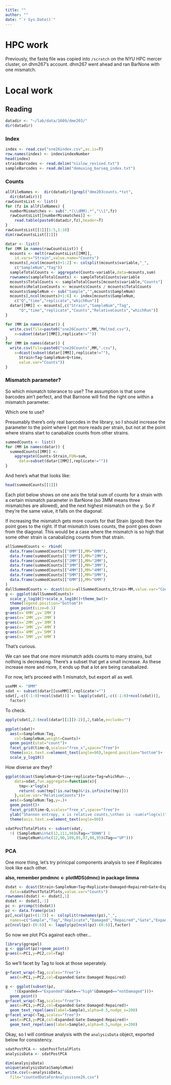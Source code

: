 ```yaml
---
title: ""
author: ""
date: "`r Sys.Date()`"
---
```


# HPC work

Previously, the fastq file was copied into `/scratch` on 
the NYU HPC mercer cluster, on dhm267's account. dhm267 went ahead
and ran BarNone with one mismatch.

# Local work

## Reading

```r
datadir <- "~/lab/data/1609/dme203/"
dir(datadir)
```

### Index

```r
index <- read.csv("sne26index.csv",as.is=T)
row.names(index) <- index$indexNumber
head(index)
strainBarcodes <- read.delim("nislow_revised.txt")
sampleBarcodes <- read.delim("demuxing_barseq_index.txt")
```

### Counts

```r
allFileNames <-  dir(datadir)[grepl("dme203counts.*txt",
  dir(datadir))]
rawCountsList <- list()
for (fz in allFileNames) {
  numberMismatches <- sub(".*(\\dMM).*","\\1",fz)
  rawCountsList[[numberMismatches]] <-
    read.table(paste0(datadir,fz),header=T)
}
rawCountsList[[1]][1:5,1:10]
dim(rawCountsList[[1]])
```

```r
datar <- list()
for (MM in names(rawCountsList)) {
  mcounts <- melt(rawCountsList[[MM]],
    id.vars="Strain",value.name="Counts")
  mcounts[,ncol(mcounts)+1:2] <- colsplit(mcounts$variable,"_",
    c("SampleNum","Tag"))
  sampleTotalCounts <- aggregate(Counts~variable,data=mcounts,sum)
  rownames(sampleTotalCounts) <- sampleTotalCounts$variable
  mcounts$TotalCounts <- sampleTotalCounts[mcounts$variable,"Counts"]
  mcounts$RelativeCounts <- mcounts$Counts / mcounts$TotalCounts
  mcounts$SampleNum <- sub("Sample","",mcounts$SampleNum)
  mcounts[,ncol(mcounts)+1:6] <- index[mcounts$SampleNum,
    c("Q","time","replicate","whichRun")]
  datar[[MM]] <- mcounts[,c("Strain","SampleNum","Tag",
      "Q","time","replicate","Counts","RelativeCounts","whichRun")]
}
```

```r
for (MM in names(datar)) {
  write.csv(file=paste0("sne26Counts",MM,"Melted.csv"),
    x=subset(datar[[MM]],replicate!=""))
}
for (MM in names(datar)) {
  write.csv(file=paste0("sne26Counts",MM,".csv"),
    x=dcast(subset(datar[[MM]],replicate!=""),
      Strain+Tag~SampleNum+Q+time,
      value.var="Counts"))
}
```

### Mismatch parameter?

So which mismatch tolerance to use? The assumption is that some
barcodes ain't perfect, and that Barnone will find the right one
within a mismatch parameter. 

Which one to use?

Presumably there's only real barcodes in the library, so I should
increase the parameter to the point where I get more reads per
strain, but not at the point where strains start to canabalize counts
from other strains.

```r
summedCounts <- list()
for (MM in names(datar)) {
  summedCounts[[MM]] <- 
    aggregate(Counts~Strain,FUN=sum,
      data=subset(datar[[MM]],replicate!=""))
}
```

And here's what that looks like:
```r
head(summedCounts[[1]])
```

Each plot below shows on one axis the total sum of counts for a strain
with a certain mismatch parameter in BarNone (so 3MM means three
mismatches are allowed), and the next highest mismatch on the y.
So if they're the same value, it falls on the diagonal.

If increasing the mismatch gets more counts for that Strain (good)
then the point goes to the right. If that mismatch loses counts,
the point goes down from the diagonal. This would be a case where
the mismatch is so high that some other strain is canabalizing 
counts from that strain.

```r
allSummedCounts <- rbind(
  data.frame(summedCounts[["0MM"]],MM="0MM"),
  data.frame(summedCounts[["1MM"]],MM="1MM"),
  data.frame(summedCounts[["2MM"]],MM="2MM"),
  data.frame(summedCounts[["3MM"]],MM="3MM"),
  data.frame(summedCounts[["4MM"]],MM="4MM"),
  data.frame(summedCounts[["5MM"]],MM="5MM"),
  data.frame(summedCounts[["6MM"]],MM="6MM")
)
dallSummedCounts <- dcast(data=allSummedCounts,Strain~MM,value.var="Counts")
g <- ggplot(dallSummedCounts)+
  scale_y_log10()+scale_x_log10()+theme_bw()+
  theme(legend.position="bottom")+
  geom_point(size=0.1)
g+aes(x=`0MM`,y=`1MM`)
g+aes(x=`1MM`,y=`2MM`)
g+aes(x=`2MM`,y=`3MM`)
g+aes(x=`3MM`,y=`4MM`)
g+aes(x=`4MM`,y=`5MM`)
g+aes(x=`5MM`,y=`6MM`)
```

That's curious. 

We can see that one more mismatch adds counts to many strains, but
nothing is decreasing. There's a subset that get a small increase.
As these increase more and more, it ends up that a lot are being
canabalized.

For now, let's proceed with 1 mismatch, but export all as well.


```r
useMM <- "0MM"
sdat <- subset(datar[[useMM]],replicate!="")
sdat[,-c((-1:0)+ncol(sdat))] <- lapply(sdat[,-c((-1:0)+ncol(sdat))],
  factor)
```

To check.

```r
apply(sdat[,2:(ncol(datar[[1]])-2)],2,table,exclude="")
```
```r
ggplot(sdat)+
  aes(x=SampleNum:Tag,
    col=SampleNum,weight=Counts)+
  geom_point(stat="count")+
  facet_grid(time~Q,scales="free_x",space="free")+
  theme(axis.text.x=element_text(angle=90),legend.position="bottom")+
  scale_y_log10()
```

How diverse are they?

```r
ggplot(dcast(SampleNum+Q+time+replicate+Tag+whichRun~.,
    data=sdat,fun.aggregate=function(x){
      tmp<-x*log(x)
      return(-sum(tmp[!is.na(tmp)&!is.infinite(tmp)]))
    },value.var="RelativeCounts"))+
  aes(x=SampleNum:Tag,y=.)+
  geom_point()+
  facet_grid(time~Q,scales="free_x",space="free")+
  ylab("Shannon entropy, x is relative counts,\nthen is -sum(x*log(x))")+
  theme(axis.text.x=element_text(angle=90))
```


```r
sdatPostTotalPlots <- subset(sdat,
  !( (SampleNum%in%c(12,111,98)&Tag=="DOWN") |
     (SampleNum%in%c(12,90,109,85,97,98,95)&Tag=="UP")))
```

### PCA

One more thing, let's try prinicpal components analysis to see if
Replicates look like each other.

**also, remember pmdmnc <- plotMDS(dmnc) in package limma**

```r
dsdat <- dcast(Strain~SampleNum+Tag+Replicate+Damaged+Repaired+Gate+Expanded,
  data=sdatPostTotalPlots,value.var="Counts")
rownames(dsdat) <- dsdat[,1]
dsdat <- dsdat[,-1]
pc <- prcomp(t(dsdat))
pz <- data.frame(pc$x)
pz[,ncol(pz)+(1:7)] <- colsplit(rownames(pz),"_",
  names=c("Sample","Tag","Replicate","Damaged","Repaired","Gate","Expanded"))
pz[ncol(pz)-(0:6)] <- lapply(pz[ncol(pz)-(0:6)],factor)
```

So now we plot PCs against each other...

```r
library(ggrepel)
g <- ggplot(pz)+geom_point()
g+aes(x=PC1,y=PC2,col=Tag)
```

So we'll facet by Tag to look at those seperately.

```r
g+facet_wrap(~Tag,scales="free")+
  aes(x=PC1,y=PC2,col=Expanded:Gate:Damaged:Repaired)
```


```r
g <- ggplot(subset(pz,
    !(Expanded=="Expanded"&Gate=="high"&Damaged=="notDamaged")))+
  geom_point()
g+facet_wrap(~Tag,scales="free")+
  aes(x=PC1,y=PC2,col=Expanded:Gate:Damaged:Repaired)+
  geom_text_repel(aes(label=Sample),alpha=0.5,nudge_x=200)
g+facet_wrap(~Tag,scales="free")+
  aes(x=PC3,y=PC4,col=Expanded:Gate:Damaged:Repaired)+
  geom_text_repel(aes(label=Sample),alpha=0.5,nudge_x=200)
```


Okay, so I will continue analysis with the `analysisData` object,
exported below for consistency.

```r
sdatPostPCA <- sdatPostTotalPlots
analysisData <- sdatPostPCA
```

```r
dim(analysisData)
unique(analysisData$SampleNum)
write.csv(x=analysisData,
  file="countedDataForAnalysissne26.csv")
```

